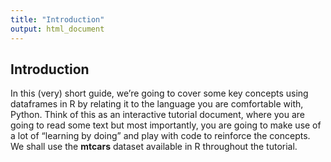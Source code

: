 ```yaml
---
title: "Introduction"
output: html_document
---
```


## Introduction

In this (very) short guide, we're going to cover some key concepts using dataframes in R by relating it to the language you are comfortable with, Python. Think of this as an interactive tutorial document, where you are going to read some text but most importantly, you are going to make use of a lot of "learning by doing" and play with code to reinforce the concepts. We shall use the **mtcars** dataset available in R throughout the tutorial.

